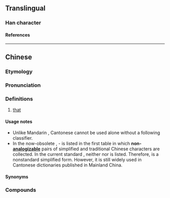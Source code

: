 {{character info}}
==Translingual==

===Han character===
{{Han char|rn=30|rad=口|as=10|sn=13|four=66000|canj=ROWR|ids=⿰口個}}

====References====
{{Han ref|kx=0204.111|hdz=10668.091|uh=55F0}}

----

==Chinese==
{{zh-forms|ns=𠮶|alt=個-nonstandard,果-nonstandard}}

===Etymology===
{{rfe|zh|from 個?}}

===Pronunciation===
{{zh-pron
|m=gě,gè
|c=go2
|ca=LL-Q9186-Justinrleung-嗰.wav
|cat=pron
}}

===Definitions===
{{zh-hanzi}}

# {{lb|zh|Cantonese}} [[that]]

====Usage notes====
* Unlike Mandarin {{zh-l|那}}, Cantonese {{zh-l|嗰|tr=go2}} cannot be used alone without a following classifier.
* In the now-obsolete {{w2|zh|简化字总表}}, {{zh-l|*個}}-{{zh-l|*个}} is listed in the first table in which '''non-[[analogizable]]''' pairs of simplified and traditional Chinese characters are collected. In the current standard {{w2|zh|通用规范汉字表}}, neither {{zh-l|*嗰}} nor {{zh-l|*𠮶}} is listed. Therefore, {{zh-l|*𠮶}} is a nonstandard simplified form. However, it is still widely used in Cantonese dictionaries published in Mainland China.

====Synonyms====
{{zh-dial|那}}

===Compounds===
{{zh-der|嗰個:that|嗰啲:those|嗰便:there|嗰度:there|嗰處:there|嗰次:that time|嗰陣:at the time|嗰排:in those days|嗰頭:over there}}